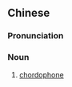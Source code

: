 {{also|弦鳴樂器|弦鸣乐器}}
==Chinese==
{{zh-forms|s=弦鸣乐器|t2=弦鳴樂器|type=112}}
{{wikipedia|lang=zh}}

===Pronunciation===
{{zh-pron
|m=xiánmíng yuèqì
|cat=n
}}

===Noun===
{{zh-noun}}

# [[chordophone]]